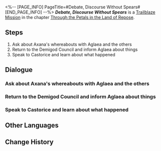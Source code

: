 <%-- [PAGE_INFO]
PageTitle=#Debate, Discourse Without Spears#
[END_PAGE_INFO] --%>
{{Stub|Dialogue.}}
{{Mission Infobox
|id            = 1040304
|title         = 
|image         = Mission Debate, Discourse Without Spears.png{{subst:void|<!--$UPLOAD:<<SpriteOutput/Chronicle/1040304.png>-<Mission Debate, Discourse Without Spears.png>-<Fate's Atlas Images>>-->}}
|type          = Trailblaze
|event_name    = 
|chapter       = Through the Petals in the Land of Repose
|requirements  = [[Trailblaze Mission]] ''[[Papyrus, Read the Blasphemer's Will]]'' completed
|summary       = To prevent the Reason Coreflame from falling into the Council of Elders's scheming hands, you and Aglaea raced to Dawncloud, hoping to take Anaxa away. However, during a public assembly, the Council shifted blame onto the Chrysos Heir. Backed by Anaxa and Castorice, Elder Caenis promoted the possibility of "return to Era Chrysea," leaving the decision to citizens' assembly on whether to halt the Flame-Chase Journey.
|characters    = Aglaea; Anaxa; Caenis; Castorice; Krateros; Lygus; Nosy Councilor; Phainon; Steadfast Councilor; Trailblazer
|startLocation = [[Amphoreus]] - [["Demigod Council" Dawncloud]]
|world         = Amphoreus
|area          = "Demigod Council" Dawncloud
|prev          = Papyrus, Read the Blasphemer's Will
|next          = Broken Dream, Enlighten From the Beyond
|rewards       = Trailblaze EXP*800; Stellar Jade*100; Traveler's Guide*5; Refined Aether*5; Celestial Ambrosia*200; Hymn of Dawn (Disk)*1 { text = ''Hymn of Dawn'' }; Credit*60,000
}}
'''''Debate, Discourse Without Spears''''' is a [[Trailblaze Mission]] in the chapter [[Through the Petals in the Land of Repose]].

==Steps==
# Ask about Axana's whereabouts with Aglaea and the others
# Return to the Demigod Council and inform Aglaea about things
# Speak to Castorice and learn about what happened

<!--
==Gameplay Notes==

--><!--
==Trial Character==

-->
==Dialogue==
{{Stub Dialogue}}
===Ask about Axana's whereabouts with Aglaea and the others{{subst:void|<!--104030401-->}}===
{{Mission Description|type=trailblaze|location="Demigod Council" Dawncloud|After discovering Anaxagoras had fled to the Council of Elders, Aglaea rushed to Dawncloud to confront the Council about the Coreflames.<br />The scholar appears to share the same condition as (Trailblazer). This might hold the key to {{MC|f=her|m=his}} salvation.}}
{{Dialogue Start}}
:{{tx}}
{{Dialogue End}}

===Return to the Demigod Council and inform Aglaea about things{{subst:void|<!--104030404-->}}===
{{Mission Description|type=trailblaze|location="Demigod Council" Dawncloud|update|After discovering Anaxagoras had fled to the Council of Elders, Aglaea rushed to Dawncloud to confront the Council.<br />Deliver Mydei's warning to Aglaea.}}
{{Dialogue Start}}
:{{tx}}
{{Dialogue End}}

===Speak to Castorice and learn about what happened{{subst:void|<!--104030407-->}}===
{{Mission Description|type=trailblaze|location="Demigod Council" Dawncloud|update|As Castorice and Anaxagoras back the Council of Elders' plan to "return to Era Chrysea," "pausing the Flame-Chase Journey" has become a matter for the citizens' assembly.<br />Let's hear why Castorice publicly "abandoned" the Flame-Chase Journey. There must be more to this story.}}
{{Dialogue Start}}
:{{tx}}
{{Dialogue End}}

==Other Languages==
{{Other Languages
|en   = Debate, Discourse Without Spears
|zhs  = 争辩啊，代长矛分庭抗礼
|zht  = 爭辯啊，代長矛分庭抗禮
|ja   = 論争よ、長槍に代わり対立せよ
|ko   = 논쟁이여, 창 대신 맞서라
|es   = Debate, crea un discurso sin armas
|fr   = Ô débat, telle la lance acérée, tu tiens tête avec fierté
|ru   = О спор, где не поднимаются копья
|th   = การถกเถียงเอ๋ย จงห้ำหั่นแทนคมหอก
|vi   = Tranh Luận Đi, Biện Luận Thay Vì Giáo Mác
|de   = O Debatte, speerloser Wettstreit
|id   = Perdebatan, Setara Tanpa Tombak
|pt   = Debate, Discurso Sem Lanças
}}

==Change History==
{{Change History|3.2}}
